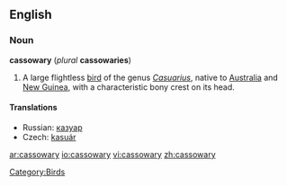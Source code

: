 ==English==
===Noun===
'''cassowary''' (''plural'' '''cassowaries''')

# A large flightless [[bird]] of the genus ''[[Casuarius]]'', native to [[Australia]] and [[New Guinea]], with a characteristic bony crest on its head.

====Translations====
*Russian: [[казуар]]
*Czech: [[kasuár]]

[[Category:Birds]]

[[ar:cassowary]]
[[io:cassowary]]
[[vi:cassowary]]
[[zh:cassowary]]